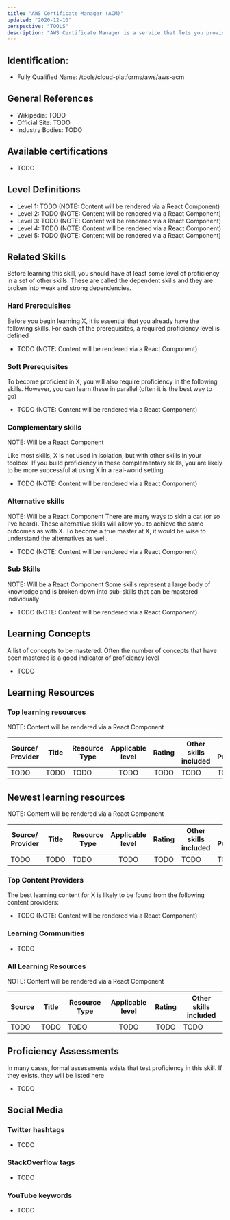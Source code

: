 ```yaml
---
title: "AWS Certificate Manager (ACM)"
updated: "2020-12-10"
perspective: "TOOLS"
description: "AWS Certificate Manager is a service that lets you provision, manage, and deploy public and private SSL/TLS certificates for use with AWS services and resources"
---
```

## Identification:
- Fully Qualified Name: /tools/cloud-platforms/aws/aws-acm

## General References
- Wikipedia: TODO
- Official Site: TODO
- Industry Bodies: TODO

## Available certifications
 - TODO

## Level Definitions

- Level 1: TODO (NOTE: Content will be rendered via a React Component)
- Level 2: TODO (NOTE: Content will be rendered via a React Component)
- Level 3: TODO (NOTE: Content will be rendered via a React Component)
- Level 4: TODO (NOTE: Content will be rendered via a React Component)
- Level 5: TODO (NOTE: Content will be rendered via a React Component)

## Related Skills
Before learning this skill, you should have at least some level of proficiency in a set of other skills. These are called the 
dependent skills and they are broken into weak and strong dependencies.

### Hard Prerequisites
Before you begin learning X, it is essential that you already have the following skills. For each of the prerequisites, a required proficiency level is defined

 - TODO (NOTE: Content will be rendered via a React Component)

### Soft Prerequisites
To become proficient in X, you will also require proficiency in the following skills. However, you can learn these in parallel (often it is the best way to go)

 - TODO (NOTE: Content will be rendered via a React Component)

### Complementary skills
NOTE: Will be a React Component

Like most skills, X is not used in isolation, but with other skills in your toolbox. If you build proficiency in these complementary skills, you are likely to be more successful at using X in a real-world setting.

 - TODO (NOTE: Content will be rendered via a React Component)

### Alternative skills
NOTE: Will be a React Component
There are many ways to skin a cat (or so I've heard). These alternative skills will allow you to achieve the same outcomes as with X. To become a true master at X, it would be wise to understand the alternatives as well.

 - TODO (NOTE: Content will be rendered via a React Component)

### Sub Skills
NOTE: Will be a React Component
Some skills represent a large body of knowledge and is broken down into sub-skills that can be mastered individually

 - TODO (NOTE: Content will be rendered via a React Component)

## Learning Concepts
A list of concepts to be mastered. Often the number of concepts that have been mastered is a good indicator of proficiency level

- TODO

## Learning Resources

### Top learning resources
NOTE: Content will be rendered via a React Component

| Source/ Provider | Title | Resource Type | Applicable level | Rating | Other skills included | Date Published |
| -----------------| ----- | ------------- |:----------------:|:------:| --------------------- | -------------- |
| TODO             | TODO  | TODO          | TODO             | TODO   | TODO                  | TODO           |

## Newest learning resources
NOTE: Content will be rendered via a React Component

| Source/ Provider | Title | Resource Type | Applicable level | Rating | Other skills included | Date Published |
| -----------------| ----- | ------------- |:----------------:|:------:| --------------------- | -------------- |
| TODO             | TODO  | TODO          | TODO             | TODO   | TODO                  | TODO           |

### Top Content Providers
The best learning content for X is likely to be found from the following content providers:

 - TODO (NOTE: Content will be rendered via a React Component)

### Learning Communities
 - TODO

### All Learning Resources
NOTE: Content will be rendered via a React Component

| Source | Title | Resource Type | Applicable level | Rating | Other skills included |
| -------| ----- | ------------- |:----------------:|:------:| --------------------- |
| TODO   | TODO  | TODO          | TODO             | TODO   | TODO                  |

## Proficiency Assessments
In many cases, formal assessments exists that test proficiency in this skill. If they exists, they will be listed here

 - TODO

## Social Media
### Twitter hashtags
- TODO
### StackOverflow tags
- TODO
### YouTube keywords
- TODO



